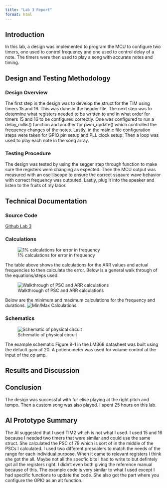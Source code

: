 ```yaml
---
title: "Lab 3 Report"
format: html
---
```


## Introduction

In this lab, a design was implemented to program the MCU to configure two timers, one used to control frequency and one used to control delay of a note. The timers were then used to play a song with accurate notes and timing. 

## Design and Testing Methodology

### Design Overview

The first step in the design was to develop the struct for the TIM using timers 15 and 16. This was done in the header file. The next step was to determine what registers needed to be written to and in what order for timers 15 and 16 to be configured correctly. One was configured to run a delay_millis() function and another for pwm_update() which controlled the frequency changes of the notes. Lastly, in the main.c file configuration steps were taken for GPIO pin setup and PLL clock setup. Then a loop was used to play each note in the song array.

### Testing Procedure

The design was tested by using the segger step through function to make sure the registers were changing as expected. Then the MCU output was measured with an oscilliscope to ensure the correct ssqaure wave behavior with correct frequency was outputed. Lastly, plug it into the speaker and listen to the fruits of my labor. 

## Technical Documentation

### Source Code
[Github Lab 3](https://github.com/eangel23/lab4_e155)

### Calculations
![1% calculations for error in frequency](images/lab4-calc-table.png)

The table above shows the calculations for the ARR values and actual frequencies to then calculate the error. Below is a general walk through of the equations/steps used. 

![Walkthrough of PSC and ARR calculations](images/lab4-calc1.jpg)

Below are the minimum and maximum calculations for the frequency and durations. 
![Min/Max Calculations](images/lab4-calc2.jpg)


### Schematics
![Schematic of physical circuit](images/lab4-schematic.jpg)

The example schematic Figure 9-1 in the LM368 datasheet was built using the default gain of 20. A potienometer was used for volume control at the input of the op amp. 
 
## Results and Discussion

## Conclusion

The design was successful with fur elise playing at the right pitch and tempo. Then a custom song was also played. I spent 25 hours on this lab. 

## AI Prototype Summary

The AI suggested that I used TIM2 which is not what I used. I used 15 and 16 because I needed two timers that were similar and could use the same struct. She calculated the PSC of 79 which is sort of in the middle of the PSCs I calculated. I used two different prescalers to match the needs of the range for each individual purpose. When it came to relevant registers I think she got the all. Maybe not all the specfic bits I had to write to but defintely got all the registers right. I didn't even both giving the reference manual because of this. The example code is very similar to what I used except I had specific functions to update the code. She also got the part where you configure the GPIO as an alt function.